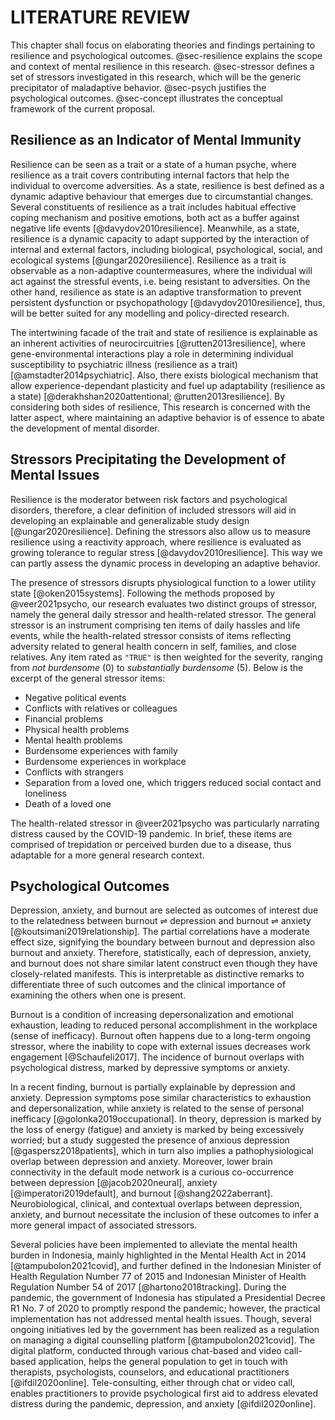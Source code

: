 # LITERATURE REVIEW

This chapter shall focus on elaborating theories and findings pertaining to resilience and psychological outcomes. @sec-resilience explains the scope and context of mental resilience in this research. @sec-stressor defines a set of stressors investigated in this research, which will be the generic precipitator of maladaptive behavior. @sec-psych justifies the psychological outcomes. @sec-concept illustrates the conceptual framework of the current proposal.

## Resilience as an Indicator of Mental Immunity \label{resilience} {#sec-resilience}

Resilience can be seen as a trait or a state of a human psyche, where
resilience as a trait covers contributing internal factors that help the
individual to overcome adversities. As a state, resilience is best defined as a
dynamic adaptive behaviour that emerges due to circumstantial changes. Several
constituents of resilience as a trait includes habitual effective coping
mechanism and positive emotions, both act as a buffer against negative life
events [@davydov2010resilience]. Meanwhile, as a state, resilience is a dynamic
capacity to adapt supported by the interaction of internal and external
factors, including biological, psychological, social, and ecological systems
[@ungar2020resilience]. Resilience as a trait is observable as a non-adaptive
countermeasures, where the individual will act against the stressful events,
i.e. being resistant to adversities. On the other hand, resilience as state is
an adaptive transformation to prevent persistent dysfunction or
psychopathology [@davydov2010resilience], thus, will be better suited for any
modelling and policy-directed research.

The intertwining facade of the trait and state of resilience is explainable as
an inherent activities of neurocircuitries [@rutten2013resilience], where
gene-environmental interactions play a role in determining individual
susceptibility to psychiatric illness (resilience as a trait)
[@amstadter2014psychiatric]. Also, there exists biological mechanism that allow
experience-dependant plasticity and fuel up adaptability (resilience as a
state) [@derakhshan2020attentional; @rutten2013resilience]. By considering both
sides of resilience, This research is concerned with the latter aspect, where
maintaining an adaptive behavior is of essence to abate the development of
mental disorder.

## Stressors Precipitating the Development of Mental Issues \label{stressor} {#sec-stressor}

Resilience is the moderator between risk factors and psychological disorders,
therefore, a clear definition of included stressors will aid in developing an
explainable and generalizable study design [@ungar2020resilience]. Defining the
stressors also allow us to measure resilience using a reactivity approach,
where resilience is evaluated as growing tolerance to regular stress
[@davydov2010resilience]. This way we can partly assess the dynamic process in
developing an adaptive behavior.

The presence of stressors disrupts physiological function to a lower utility
state [@oken2015systems]. Following the methods proposed by @veer2021psycho,
our research evaluates two distinct groups of stressor, namely the general
daily stressor and health-related stressor. The general stressor is an
instrument comprising ten items of daily hassles and life events, while the
health-related stressor consists of items reflecting adversity related to
general health concern in self, families, and close relatives. Any item rated
as `"TRUE"` is then weighted for the severity, ranging from *not burdensome* (0) to
*substantially burdensome* (5). Below is the excerpt of the general stressor
items:

- Negative political events
- Conflicts with relatives or colleagues
- Financial problems
- Physical health problems
- Mental health problems
- Burdensome experiences with family
- Burdensome experiences in workplace
- Conflicts with strangers
- Separation from a loved one, which triggers reduced social contact and
  loneliness
- Death of a loved one

The health-related stressor in @veer2021psycho was particularly narrating
distress caused by the COVID-19 pandemic. In brief, these items are comprised
of trepidation or perceived burden due to a disease, thus adaptable for a more
general research context.

## Psychological Outcomes \label{psych} {#sec-psych}

Depression, anxiety, and burnout are selected as outcomes of interest due to
the relatedness between burnout $\rightleftharpoons$ depression and burnout
$\rightleftharpoons$ anxiety [@koutsimani2019relationship]. The partial
correlations have a moderate effect size, signifying the boundary between
burnout and depression also burnout and anxiety. Therefore, statistically,
each of depression, anxiety, and burnout does not share similar latent
construct even though they have closely-related manifests. This is
interpretable as distinctive remarks to differentiate three of such outcomes
and the clinical importance of examining the others when one is present.

Burnout is a condition of increasing depersonalization and emotional
exhaustion, leading to reduced personal accomplishment in the workplace (sense
of inefficacy). Burnout often happens due to a long-term ongoing stressor,
where the inability to cope with external issues decreases work engagement
[@Schaufeli2017]. The incidence of burnout overlaps with psychological
distress, marked by depressive symptoms or anxiety.

In a recent finding, burnout is partially explainable by depression and
anxiety. Depression symptoms pose similar characteristics to exhaustion and
depersonalization, while anxiety is related to the sense of personal inefficacy
[@golonka2019occupational]. In theory, depression is marked by the loss of
energy (fatigue) and anxiety is marked by being excessively worried; but a
study suggested the presence of anxious depression [@gaspersz2018patients],
which in turn also implies a pathophysiological overlap between depression and
anxiety.  Moreover, lower brain connectivity in the default mode network is a
curious co-occurrence between depression [@jacob2020neural], anxiety
[@imperatori2019default], and burnout [@shang2022aberrant]. Neurobiological,
clinical, and contextual overlaps between depression, anxiety, and burnout
necessitate the inclusion of these outcomes to infer a more general impact of
associated stressors.

Several policies have been implemented to alleviate the mental health burden in
Indonesia, mainly highlighted in the Mental Health Act in 2014
[@tampubolon2021covid], and further defined in the Indonesian Minister of
Health Regulation Number 77 of 2015 and Indonesian Minister of Health
Regulation Number 54 of 2017 [@hartono2018tracking]. During the pandemic, the
government of Indonesia has stipulated a Presidential Decree R1 No. 7 of 2020
to promptly respond the pandemic; however, the practical implementation has not
addressed mental health issues. Though, several ongoing initiatives led by the
government has been realized as a regulation on managing a digital counselling
platform [@tampubolon2021covid]. The digital platform, conducted through
various chat-based and video call-based application, helps the general
population to get in touch with therapists, psychologists, counselors, and
educational practitioners [@ifdil2020online]. Tele-consulting, either through
chat or video call, enables practitioners to provide psychological first aid to
address elevated distress during the pandemic, depression, and anxiety
[@ifdil2020online].


